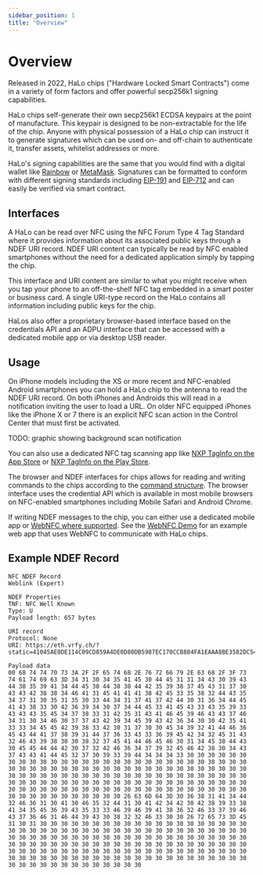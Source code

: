 ```yaml
---
sidebar_position: 1
title: "Overview"
---
```


# Overview

Released in 2022, HaLo chips ("Hardware Locked Smart Contracts") come in a variety of form factors and offer powerful secp256k1 signing capabilities.

HaLo chips self-generate their own secp256k1 ECDSA keypairs at the point of manufacture. This keypair is designed to be non-extractable for the life of the chip. Anyone with physical possession of a HaLo chip can instruct it to generate signatures which can be used on- and off-chain to authenticate it, transfer assets, whitelist addresses or more.

HaLo's signing capabilities are the same that you would find with a digital wallet like [Rainbow](https://rainbow.me/) or [MetaMask](https://metamask.io/). Signatures can be formatted to conform with different signing standards including [EIP-191](https://eips.ethereum.org/EIPS/eip-191) and [EIP-712](https://eips.ethereum.org/EIPS/eip-712) and can easily be verified via smart contract.

## Interfaces

A HaLo can be read over NFC using the NFC Forum Type 4 Tag Standard where it provides information about its associated public keys through a NDEF URI record. NDEF URI content can typically be read by NFC enabled smartphones without the need for a dedicated application simply by tapping the chip. 

This interface and URI content are similar to what you might receive when you tap your phone to an off-the-shelf NFC tag embedded in a smart poster or business card. A single URI-type record on the HaLo contains all information including public keys for the chip. 

HaLos also offer a proprietary browser-based interface based on the credentials API and an ADPU interface that can be accessed with a dedicated mobile app or via desktop USB reader.

## Usage

On iPhone models including the XS or more recent and NFC-enabled Android smartphones you can hold a HaLo chip to the antenna to read the NDEF URI record. On both iPhones and Androids this will read in a notification inviting the user to load a URL. On older NFC equipped iPhones like the iPhone X or 7 there is an explicit NFC scan action in the Control Center that must first be activated.

TODO: graphic showing background scan notification

You can also use a dedicated NFC tag scanning app like [NXP TagInfo on the App Store](https://apps.apple.com/us/app/nfc-taginfo-by-nxp/id1246143596) or [NXP TagInfo on the Play Store](https://play.google.com/store/apps/details?id=com.nxp.taginfolite&gl=US).

The browser and NDEF interfaces for chips allows for reading and writing commands to the chips according to the [command structure](../NDEF/command.mdx). The browser interface uses the credential API which is available in most mobile browsers on NFC-enabled smartphones including Mobile Safari and Android Chrome.

If writing NDEF messages to the chip, you can either use a dedicated mobile app or [WebNFC where supported](https://developer.mozilla.org/en-US/docs/Web/API/Web_NFC_API). See the [WebNFC Demo](../NDEF/demo) for an example web app that uses WebNFC to communicate with HaLo chips.

## Example NDEF Record

```
NFC NDEF Record
Weblink (Expert)

NDEF Properties
TNF: NFC Well Known
Type: U
Payload length: 657 bytes

URI record
Protocol: None
URI: https://eth.vrfy.ch/?static=41045AE0DE114C09CD859A4DE0D80DB5987EC170CCB884FA1EAAA8BE3582DC5471051503D417A7BD0164DEAC830B694074DE3AEC3C593CCC5E47831B51CAFE9FCC7F4104F077CB94E9CB6400B5A334EEB983B01700E492ADF6ECDA7891D763C369EB42E1C2FC9800827EADFEF014E8DC0EEDDB072BF64792EFB804C7CCADE270939D4443000000000000000000000000000000000000000000000000000000000000000000000000000000000000000000000000000000000000000000000000000000000000&cmd=0681A4D2F610A0F52D10AB4B0B8938A45E69C533F9F9A862F379FC76F1FD9C0822F300&res=E1010000000000000000000000000000000000000000000000000000000000000000000000000000000000000000000000000000000000000000000000000000000000000000000000000000

Payload data
00 68 74 74 70 73 3A 2F 2F 65 74 68 2E 76 72 66 79 2E 63 68 2F 3F 73 74 61 74 69 63 3D 34 31 30 34 35 41 45 30 44 45 31 31 34 43 30 39 43 44 38 35 39 41 34 44 45 30 44 38 30 44 42 35 39 38 37 45 43 31 37 30 43 43 42 38 38 34 46 41 31 45 41 41 41 38 42 45 33 35 38 32 44 43 35 34 37 31 30 35 31 35 30 33 44 34 31 37 41 37 42 44 30 31 36 34 44 45 41 43 38 33 30 42 36 39 34 30 37 34 44 45 33 41 45 43 33 43 35 39 33 43 43 43 35 45 34 37 38 33 31 42 35 31 43 41 46 45 39 46 43 43 37 46 34 31 30 34 46 30 37 37 43 42 39 34 45 39 43 42 36 34 30 30 42 35 41 33 33 34 45 45 42 39 38 33 42 30 31 37 30 30 45 34 39 32 41 44 46 36 45 43 44 41 37 38 39 31 44 37 36 33 43 33 36 39 45 42 34 32 45 31 43 32 46 43 39 38 30 30 38 32 37 45 41 44 46 45 46 30 31 34 45 38 44 43 30 45 45 44 44 42 30 37 32 42 46 36 34 37 39 32 45 46 42 38 30 34 43 37 43 43 41 44 45 32 37 30 39 33 39 44 34 34 34 33 30 30 30 30 30 30 30 30 30 30 30 30 30 30 30 30 30 30 30 30 30 30 30 30 30 30 30 30 30 30 30 30 30 30 30 30 30 30 30 30 30 30 30 30 30 30 30 30 30 30 30 30 30 30 30 30 30 30 30 30 30 30 30 30 30 30 30 30 30 30 30 30 30 30 30 30 30 30 30 30 30 30 30 30 30 30 30 30 30 30 30 30 30 30 30 30 30 30 30 30 30 30 30 30 30 30 30 30 30 30 30 30 30 30 30 30 30 30 30 30 30 30 30 30 30 30 30 30 30 30 30 30 26 63 6D 64 3D 30 36 38 31 41 34 44 32 46 36 31 30 41 30 46 35 32 44 31 30 41 42 34 42 30 42 38 39 33 38 41 34 35 45 36 39 43 35 33 33 46 39 46 39 41 38 36 32 46 33 37 39 46 43 37 36 46 31 46 44 39 43 30 38 32 32 46 33 30 30 26 72 65 73 3D 45 31 30 31 30 30 30 30 30 30 30 30 30 30 30 30 30 30 30 30 30 30 30 30 30 30 30 30 30 30 30 30 30 30 30 30 30 30 30 30 30 30 30 30 30 30 30 30 30 30 30 30 30 30 30 30 30 30 30 30 30 30 30 30 30 30 30 30 30 30 30 30 30 30 30 30 30 30 30 30 30 30 30 30 30 30 30 30 30 30 30 30 30 30 30 30 30 30 30 30 30 30 30 30 30 30 30 30 30 30 30 30 30 30 30 30 30 30 30 30 30 30 30 30 30 30 30 30 30 30 30 30 30 30 30 30 30 30 30 30 30 30 30 30 30 30 30 30 30 30 30 30
```